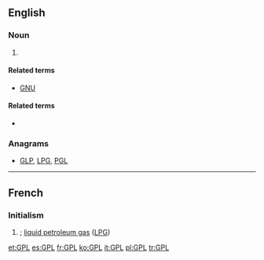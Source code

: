 ==English==
{{wikipedia|GNU General Public License}}

===Noun===
{{en-initialism}}

# {{context|computing|trading|lang=en}} {{initialism of|w:General Public License|General Public License|lang=en}}

====Related terms====
* [[GNU]]

====Related terms====
* {{l|en|LGPL}}

===Anagrams===
* [[GLP#English|GLP]], [[LPG#English|LPG]], [[PGL#English|PGL]]

----

==French==
{{wikipedia|Gaz de pétrole liquéfié|lang=fr}}

===Initialism===
{{head|fr|initialism}}

# {{form of|initialism|gaz de pétrole liquéfié|Gaz de Pétrole Liquéfié|lang=fr}}; [[liquid petroleum gas]] ([[LPG]])

[[et:GPL]]
[[es:GPL]]
[[fr:GPL]]
[[ko:GPL]]
[[it:GPL]]
[[pl:GPL]]
[[tr:GPL]]